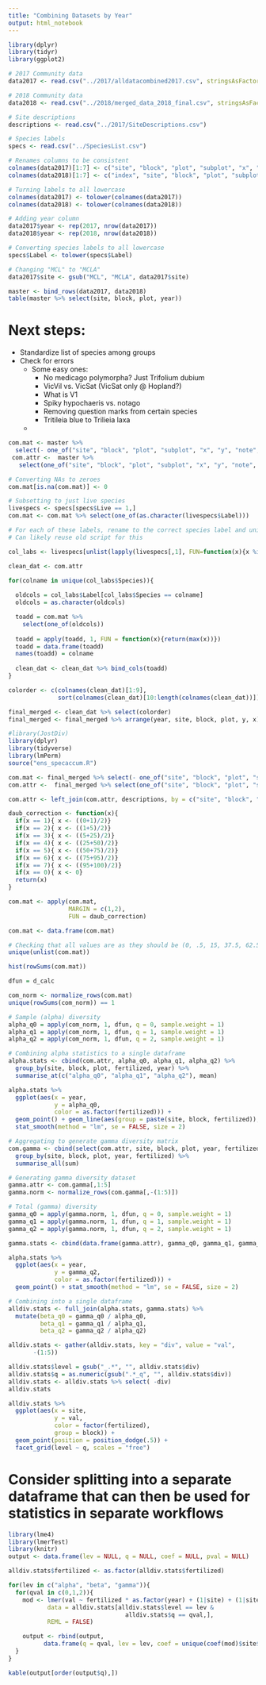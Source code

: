 ```yaml
---
title: "Combining Datasets by Year"
output: html_notebook
---
```


```r
library(dplyr)
library(tidyr)
library(ggplot2)

# 2017 Community data
data2017 <- read.csv("../2017/alldatacombined2017.csv", stringsAsFactors = FALSE)

# 2018 Community data
data2018 <- read.csv("../2018/merged_data_2018_final.csv", stringsAsFactors = FALSE)

# Site descriptions
descriptions <- read.csv("../2017/SiteDescriptions.csv")

# Species labels
specs <- read.csv("../SpeciesList.csv")

# Renames columns to be consistent
colnames(data2017)[1:7] <- c("site", "block", "plot", "subplot", "x", "y", "note")
colnames(data2018)[1:7] <- c("index", "site", "block", "plot", "subplot", "x", "y")

# Turning labels to all lowercase
colnames(data2017) <- tolower(colnames(data2017))
colnames(data2018) <- tolower(colnames(data2018))

# Adding year column
data2017$year <- rep(2017, nrow(data2017))
data2018$year <- rep(2018, nrow(data2018))

# Converting species labels to all lowercase
specs$Label <- tolower(specs$Label)

# Changing "MCL" to "MCLA"
data2017$site <- gsub("MCL", "MCLA", data2017$site)

master <- bind_rows(data2017, data2018)
table(master %>% select(site, block, plot, year))
```

# Next steps:

* Standardize list of species among groups
* Check for errors
  * Some easy ones:
      * No medicago polymorpha? Just Trifolium dubium
      * VicVil vs. VicSat (VicSat only @ Hopland?)
      * What is V1
      * Spiky hypochaeris vs. notago
      * Removing question marks from certain species
      * Tritileia blue to Trilieia laxa
  * 

```r
com.mat <- master %>% 
  select(- one_of("site", "block", "plot", "subplot", "x", "y", "note", "index", "year")) 
 com.attr <-  master %>% 
   select(one_of("site", "block", "plot", "subplot", "x", "y", "note", "index", "year"))

# Converting NAs to zeroes
com.mat[is.na(com.mat)] <- 0

# Subsetting to just live species 
livespecs <- specs[specs$Live == 1,]
com.mat <- com.mat %>% select(one_of(as.character(livespecs$Label)))

# For each of these labels, rename to the correct species label and unite shared columns
# Can likely reuse old script for this

col_labs <- livespecs[unlist(lapply(livespecs[,1], FUN=function(x){x %in% colnames(com.mat)})),]
```

```r
clean_dat <- com.attr

for(colname in unique(col_labs$Species)){
  
  oldcols = col_labs$Label[col_labs$Species == colname]
  oldcols = as.character(oldcols)

  toadd = com.mat %>% 
    select(one_of(oldcols))
  
  toadd = apply(toadd, 1, FUN = function(x){return(max(x))})
  toadd = data.frame(toadd)
  names(toadd) = colname
    
  clean_dat <- clean_dat %>% bind_cols(toadd)
}

colorder <- c(colnames(clean_dat)[1:9], 
              sort(colnames(clean_dat)[10:length(colnames(clean_dat))]))

final_merged <- clean_dat %>% select(colorder)
final_merged <- final_merged %>% arrange(year, site, block, plot, y, x)
```

```r
#library(JostDiv)
library(dplyr)
library(tidyverse)
library(lmPerm)
source("ens_specaccum.R")

com.mat <- final_merged %>% select(- one_of("site", "block", "plot", "subplot", "x", "y", "note", "index", "year"))
com.attr <-  final_merged %>% select(one_of("site", "block", "plot", "subplot", "x", "y", "note", "index", "year"))

com.attr <- left_join(com.attr, descriptions, by = c("site", "block", "plot"))

daub_correction <- function(x){
  if(x == 1){ x <- ((0+1)/2)}
  if(x == 2){ x <- ((1+5)/2)}
  if(x == 3){ x <- ((5+25)/2)}
  if(x == 4){ x <- ((25+50)/2)}
  if(x == 5){ x <- ((50+75)/2)}
  if(x == 6){ x <- ((75+95)/2)}
  if(x == 7){ x <- ((95+100)/2)}
  if(x == 0){ x <- 0}
  return(x)
}

com.mat <- apply(com.mat,
                 MARGIN = c(1,2), 
                 FUN = daub_correction)

com.mat <- data.frame(com.mat)

# Checking that all values are as they should be (0, .5, 15, 37.5, 62.5, 85, 97.5)
unique(unlist(com.mat))
```

```r
hist(rowSums(com.mat))
```


```r
dfun = d_calc

com_norm <- normalize_rows(com.mat)
unique(rowSums(com_norm)) == 1

# Sample (alpha) diversity
alpha_q0 = apply(com_norm, 1, dfun, q = 0, sample.weight = 1)
alpha_q1 = apply(com_norm, 1, dfun, q = 1, sample.weight = 1)
alpha_q2 = apply(com_norm, 1, dfun, q = 2, sample.weight = 1)

# Combining alpha statistics to a single dataframe
alpha.stats <- cbind(com.attr, alpha_q0, alpha_q1, alpha_q2) %>% 
  group_by(site, block, plot, fertilized, year) %>%
  summarise_at(c("alpha_q0", "alpha_q1", "alpha_q2"), mean)

alpha.stats %>% 
  ggplot(aes(x = year,
             y = alpha_q0,
             color = as.factor(fertilized))) +
  geom_point() + geom_line(aes(group = paste(site, block, fertilized)), alpha = .2) +
  stat_smooth(method = "lm", se = FALSE, size = 2)
```

```r
# Aggregating to generate gamma diversity matrix
com.gamma <- cbind(select(com.attr, site, block, plot, year, fertilized), com.mat) %>% 
  group_by(site, block, plot, year, fertilized) %>%
  summarise_all(sum)

# Generating gamma diversity dataset
gamma.attr <- com.gamma[,1:5]
gamma.norm <- normalize_rows(com.gamma[,-(1:5)])

# Total (gamma) diversity
gamma_q0 = apply(gamma.norm, 1, dfun, q = 0, sample.weight = 1)
gamma_q1 = apply(gamma.norm, 1, dfun, q = 1, sample.weight = 1)
gamma_q2 = apply(gamma.norm, 1, dfun, q = 2, sample.weight = 1)

gamma.stats <- cbind(data.frame(gamma.attr), gamma_q0, gamma_q1, gamma_q2)

alpha.stats %>% 
  ggplot(aes(x = year,
             y = gamma_q2,
             color = as.factor(fertilized))) +
  geom_point() + stat_smooth(method = "lm", se = FALSE, size = 2)

```

```r
# Combining into a single dataframe
alldiv.stats <- full_join(alpha.stats, gamma.stats) %>%
  mutate(beta_q0 = gamma_q0 / alpha_q0,
         beta_q1 = gamma_q1 / alpha_q1,
         beta_q2 = gamma_q2 / alpha_q2)

alldiv.stats <- gather(alldiv.stats, key = "div", value = "val", 
       -(1:5))

alldiv.stats$level = gsub("_.*", "", alldiv.stats$div)
alldiv.stats$q = as.numeric(gsub(".*_q", "", alldiv.stats$div))
alldiv.stats <- alldiv.stats %>% select( -div)
alldiv.stats
```

```r
alldiv.stats %>% 
  ggplot(aes(x = site,
             y = val,
             color = factor(fertilized),
             group = block)) +
  geom_point(position = position_dodge(.5)) + 
  facet_grid(level ~ q, scales = "free")
```

# Consider splitting into a separate dataframe that can then be used for statistics in separate workflows




```r
library(lme4)
library(lmerTest)
library(knitr)
output <- data.frame(lev = NULL, q = NULL, coef = NULL, pval = NULL)

alldiv.stats$fertilized <- as.factor(alldiv.stats$fertilized)

for(lev in c("alpha", "beta", "gamma")){
  for(qval in c(0,1,2)){
    mod <- lmer(val ~ fertilized * as.factor(year) + (1|site) + (1|site:block),
           data = alldiv.stats[alldiv.stats$level == lev &
                                 alldiv.stats$q == qval,],
           REML = FALSE)

    output <- rbind(output,
          data.frame(q = qval, lev = lev, coef = unique(coef(mod)$site$fertilized1), pval = anova(mod)$"Pr(>F)"))
  }
}

kable(output[order(output$q),])
```

